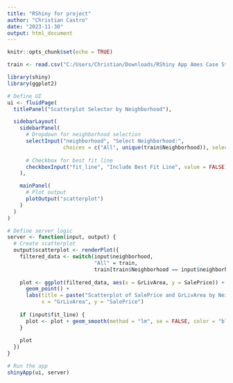 ```yaml
---
title: "RShiny for project"
author: "Christian Castro"
date: "2023-11-30"
output: html_document
---
```


```r
knitr::opts_chunk$set(echo = TRUE)
```

```r
train <- read.csv("C:/Users/Christian/Downloads/RShiny App Ames Case Study/train.csv")
```

```r

library(shiny)
library(ggplot2)

# Define UI
ui <- fluidPage(
  titlePanel("Scatterplot Selector by Neighborhood"),

  sidebarLayout(
    sidebarPanel(
      # Dropdown for neighborhood selection
      selectInput("neighborhood", "Select Neighborhood:", 
                  choices = c("All", unique(train$Neighborhood)), selected = "All"),
      
      # Checkbox for best fit line
      checkboxInput("fit_line", "Include Best Fit Line", value = FALSE)
    ),

    mainPanel(
      # Plot output
      plotOutput("scatterplot")
    )
  )
)

# Define server logic
server <- function(input, output) {
  # Create scatterplot
  output$scatterplot <- renderPlot({
    filtered_data <- switch(input$neighborhood,
                            "All" = train,
                            train[train$Neighborhood == input$neighborhood, ])
    
    plot <- ggplot(filtered_data, aes(x = GrLivArea, y = SalePrice)) +
      geom_point() +
      labs(title = paste("Scatterplot of SalePrice and GrLivArea by Neighborhood"),
           x = "GrLivArea", y = "SalePrice")
    
    if (input$fit_line) {
      plot <- plot + geom_smooth(method = "lm", se = FALSE, color = "blue")
    }
    
    plot
  })
}

# Run the app
shinyApp(ui, server)

```